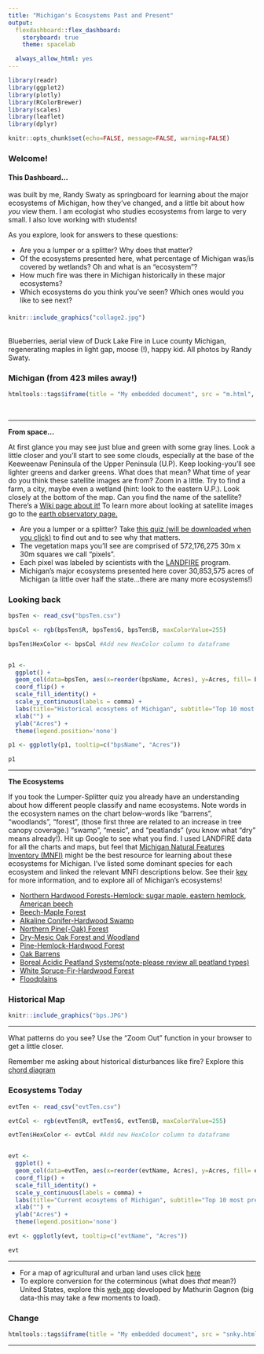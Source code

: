 ```yaml
---
title: "Michigan's Ecosystems Past and Present"
output: 
  flexdashboard::flex_dashboard:
    storyboard: true
    theme: spacelab

  always_allow_html: yes
---
```




```r
library(readr)
library(ggplot2)
library(plotly)
library(RColorBrewer)
library(scales)
library(leaflet)
library(dplyr)

```







```r
knitr::opts_chunk$set(echo=FALSE, message=FALSE, warning=FALSE)
```

### Welcome! 

#### This Dashboard...

was built by me, Randy Swaty as springboard for learning about the major ecosystems of Michigan, how they've changed, and a little bit about how *you* view them.  I am ecologist who studies ecosystems from large to very small.  I also love working with students!  

As you explore, look for answers to these questions:

* Are you a lumper or a splitter?  Why does that matter?
* Of the ecosystems presented here, what percentage of Michigan was/is covered by wetlands? Oh and what is an "ecosystem"?
* How much fire was there in Michigan historically in these major ecosystems?
* Which ecosystems do you think you've seen?  Which ones would you like to see next?


#### 

```r
knitr::include_graphics("collage2.jpg")
```
<br>
Blueberries, aerial view of Duck Lake Fire in Luce county Michigan, regenerating maples in light gap, moose (!), happy kid.  All photos by Randy Swaty.


### Michigan (from 423 miles away!) {data-commentary-width=400}


```r
htmltools::tags$iframe(title = "My embedded document", src = "m.html", frameborder = "0", width = "100%", height="500")
```

<br>

*** 

**From space...**

At first glance you may see just blue and green with some gray lines.  Look a little closer and you'll start to see some clouds, especially at the base of the Keeweenaw Peninsula of the Upper Peninsula (U.P).  Keep looking-you'll see lighter greens and darker greens.  What does that mean?  What time of year do you think these satellite images are from?  Zoom in a little.  Try to find a farm, a city, maybe even a wetland (hint: look to the eastern U.P.).  Look closely at the bottom of the map.  Can you find the name of the satellite?  There's a [Wiki page about it!](https://en.wikipedia.org/wiki/GeoEye-1){target='blank'} To learn more about looking at satellite images go to the [earth observatory page.](https://earthobservatory.nasa.gov/features/ColorImage){target='blank'} 


* Are you a lumper or a splitter?  Take [this quiz (will be downloaded when you click)](./Lumper-Splitter (1).docx){target='blank'} to find out and to see why that matters. 
* The vegetation maps you'll see are comprised of 572,176,275 30m x 30m squares we call "pixels".  
* Each pixel was labeled by scientists with the [LANDFIRE](www.landfire.gov){target='blank'} program.  
* Michigan's major ecosystems presented here cover 30,853,575 acres of Michigan (a little over half the state...there are many more ecosystems!) 


### Looking back {data-commentary-width=400}

```r
bpsTen <- read_csv("bpsTen.csv")

bpsCol <- rgb(bpsTen$R, bpsTen$G, bpsTen$B, maxColorValue=255)

bpsTen$HexColor <- bpsCol #Add new HexColor column to dataframe


p1 <-
  ggplot() +
  geom_col(data=bpsTen, aes(x=reorder(bpsName, Acres), y=Acres, fill= bpsTen$HexColor)) +
  coord_flip() +
  scale_fill_identity() +
  scale_y_continuous(labels = comma) +
  labs(title="Historical ecosytems of Michigan", subtitle="Top 10 most prevelent ecosystems just prior to European Settlement") +
  xlab("") +
  ylab("Acres") +
  theme(legend.position='none') 

p1 <- ggplotly(p1, tooltip=c("bpsName", "Acres")) 

p1

```

*** 
**The Ecosystems**

If you took the Lumper-Splitter quiz you already have an understanding about how different people classify and name ecosystems. Note words in the ecosystem names on the chart below-words like "barrens", "woodlands", "forest", (those first three are related to an increase in tree canopy coverage.) "swamp", "mesic", and "peatlands" (you know what "dry" means already!).  Hit up Google to see what you find.  I used LANDFIRE data for all the charts and maps, but feel that [Michigan Natural Features Inventory (MNFI)](https://mnfi.anr.msu.edu/){target='blank'} might be the best resource for learning about these ecosystems for Michigan.  I've listed some dominant species for each ecosystem and linked the relevant MNFI descriptions below. See their [key](https://mnfi.anr.msu.edu/communities/key) for more information, and to explore all of Michigan's ecosystems!

* [Northern Hardwood Forests-Hemlock: sugar maple, eastern hemlock, American beech](https://mnfi.anr.msu.edu/communities/description/10687/mesic-northern-forest){target='blank'}
* [Beech-Maple Forest](https://mnfi.anr.msu.edu/communities/description/10684/mesic-southern-forest){target='blank'}
* [Alkaline Conifer-Hardwood Swamp](https://mnfi.anr.msu.edu/communities/description/10656/hardwood-conifer-swamp){target='blank'}
* [Northern Pine(-Oak) Forest](https://mnfi.anr.msu.edu/communities/description/10689/dry-northern-forest){target='blank'}
* [Dry-Mesic Oak Forest and Woodland](https://mnfi.anr.msu.edu/communities/description/10685/dry-mesic-southern-forest){target='blank'}
* [Pine-Hemlock-Hardwood Forest](https://mnfi.anr.msu.edu/communities/description/10688/dry-mesic-northern-forest){target='blank'}
* [Oak Barrens](https://mnfi.anr.msu.edu/communities/description/10693/oak-barrens){target='blank'}
* [Boreal Acidic Peatland Systems(note-please review all peatland types)](https://mnfi.anr.msu.edu/communities/key){target='blank'}
* [White Spruce-Fir-Hardwood Forest](https://mnfi.anr.msu.edu/communities/description/10690/boreal-forest){target='blank'}
* [Floodplains](https://mnfi.anr.msu.edu/communities/description/10658/floodplain-forest){target='blank'}



### Historical Map {data-commentary-width=400}


```r
knitr::include_graphics("bps.JPG")
```

*** 

What patterns do you see?  Use the "Zoom Out" function in your browser to get a little closer.

Remember me asking about historical disturbances like fire?  Explore this [chord diagram](distChord .html){target='blank'}


### Ecosystems Today {data-commentary-width=400}

```r
evtTen <- read_csv("evtTen.csv")

evtCol <- rgb(evtTen$R, evtTen$G, evtTen$B, maxColorValue=255)

evtTen$HexColor <- evtCol #Add new HexColor column to dataframe


evt <-
  ggplot() +
  geom_col(data=evtTen, aes(x=reorder(evtName, Acres), y=Acres, fill= evtTen$HexColor)) +
  coord_flip() +
  scale_fill_identity() +
  scale_y_continuous(labels = comma) +
  labs(title="Current ecosytems of Michigan", subtitle="Top 10 most prevelent modern ecosystems") +
  xlab("") +
  ylab("Acres") +
  theme(legend.position='none') 

evt <- ggplotly(evt, tooltip=c("evtName", "Acres")) 

evt

```

*** 

* For a map of agricultural and urban land uses click [here](agDev.jpg){target='blank'}
* To explore conversion for the coterminous (what does *that* mean?) United States, explore this [web app](https://randy-swaty.shinyapps.io/EcosystemExplorerRS/){target='blank'} developed by Mathurin Gagnon (big data-this may take a few moments to load).


### Change {data-commentary-width=400}



```r

htmltools::tags$iframe(title = "My embedded document", src = "snky.html", frameborder = "0", width = "100%", height="500")
```

***
